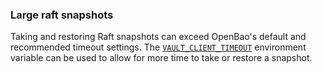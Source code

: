 ### Large raft snapshots

Taking and restoring Raft snapshots can exceed OpenBao's default and recommended
timeout settings. The
[`VAULT_CLIENT_TIMEOUT`](/vault/docs/commands#vault_client_timeout) environment variable can
be used to allow for more time to take or restore a snapshot.
